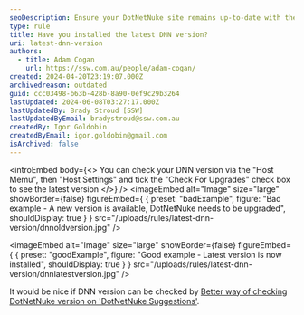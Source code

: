 ```yaml
---
seoDescription: Ensure your DotNetNuke site remains up-to-date with the latest version to optimize performance and security.
type: rule
title: Have you installed the latest DNN version?
uri: latest-dnn-version
authors:
  - title: Adam Cogan
    url: https://ssw.com.au/people/adam-cogan/
created: 2024-04-20T23:19:07.000Z
archivedreason: outdated
guid: ccc03498-b63b-428b-8a90-0ef9c29b3264
lastUpdated: 2024-06-08T03:27:17.000Z
lastUpdatedBy: Brady Stroud [SSW]
lastUpdatedByEmail: bradystroud@ssw.com.au
createdBy: Igor Goldobin
createdByEmail: igor.goldobin@gmail.com
isArchived: false
---
```


<introEmbed
  body={<>
You can check your DNN version via the "Host Memu", then "Host Settings" and tick the "Check For Upgrades" check box to see the latest version
  </>}
/>
<imageEmbed
  alt="Image"
  size="large"
  showBorder={false}
  figureEmbed={ {
    preset: "badExample",
    figure: "Bad example - A new version is available, DotNetNuke needs to be upgraded",
    shouldDisplay: true
  } }
  src="/uploads/rules/latest-dnn-version/dnnoldversion.jpg"
/>

<imageEmbed
  alt="Image"
  size="large"
  showBorder={false}
  figureEmbed={ {
    preset: "goodExample",
    figure: "Good example - Latest version is now installed",
    shouldDisplay: true
  } }
  src="/uploads/rules/latest-dnn-version/dnnlatestversion.jpg"
/>

It would be nice if DNN version can be checked by [Better way of checking DotNetNuke version on 'DotNetNuke Suggestions'](https://ssw.com.au/ssw/Standards/BetterSoftwareSuggestions/DotNetNuke.aspx#Version).
